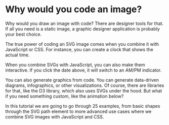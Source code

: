 
<ExamplesHeader title="Learn SVG" subtitle="Through 24 Examples" />

# Why would you code an image?

Why would you draw an image with code? There are designer tools for that. If all you need is a static image, a graphic designer application is probably your best choice.

The true power of coding an SVG image comes when you combine it with JavaScript or CSS. For instance, you can create a clock that shows the actual time.

<Clock />

When you combine SVGs with JavaScript, you can also make them interactive. If you click the date above, it will switch to an AM/PM indicator.

You can also generate graphics from code. You can generate data-driven diagrams, infographics, or other visualizations. Of course, there are libraries for that, like the D3 library, which also uses SVGs under the hood. But what if you need something custom, like the animation below?

<Sine />

In this tutorial we are going to go through 25 examples, from basic shapes through the SVG path element to more advanced use cases where we combine SVG images with JavaScript and CSS.
